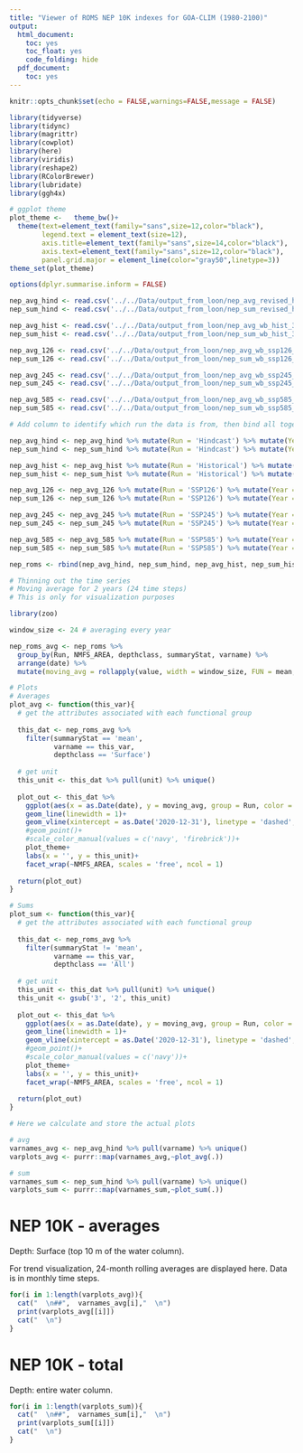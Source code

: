 ```yaml
---
title: "Viewer of ROMS NEP 10K indexes for GOA-CLIM (1980-2100)"
output:
  html_document:
    toc: yes
    toc_float: yes
    code_folding: hide
  pdf_document:
    toc: yes
---
```


```r
knitr::opts_chunk$set(echo = FALSE,warnings=FALSE,message = FALSE)

library(tidyverse)
library(tidync)
library(magrittr)
library(cowplot)
library(here)
library(viridis)
library(reshape2)
library(RColorBrewer)
library(lubridate)
library(ggh4x)

# ggplot theme
plot_theme <-   theme_bw()+
  theme(text=element_text(family="sans",size=12,color="black"),
        legend.text = element_text(size=12),
        axis.title=element_text(family="sans",size=14,color="black"),
        axis.text=element_text(family="sans",size=12,color="black"),
        panel.grid.major = element_line(color="gray50",linetype=3))
theme_set(plot_theme)

options(dplyr.summarise.inform = FALSE)
```

```r
nep_avg_hind <- read.csv('../../Data/output_from_loon/nep_avg_revised_hind_300.csv')
nep_sum_hind <- read.csv('../../Data/output_from_loon/nep_sum_revised_hind_300.csv')

nep_avg_hist <- read.csv('../../Data/output_from_loon/nep_avg_wb_hist_300.csv')
nep_sum_hist <- read.csv('../../Data/output_from_loon/nep_sum_wb_hist_300.csv')

nep_avg_126 <- read.csv('../../Data/output_from_loon/nep_avg_wb_ssp126_300.csv')
nep_sum_126 <- read.csv('../../Data/output_from_loon/nep_sum_wb_ssp126_300.csv')

nep_avg_245 <- read.csv('../../Data/output_from_loon/nep_avg_wb_ssp245_300.csv')
nep_sum_245 <- read.csv('../../Data/output_from_loon/nep_sum_wb_ssp245_300.csv')

nep_avg_585 <- read.csv('../../Data/output_from_loon/nep_avg_wb_ssp585_300.csv')
nep_sum_585 <- read.csv('../../Data/output_from_loon/nep_sum_wb_ssp585_300.csv')
```

```r
# Add column to identify which run the data is from, then bind all together

nep_avg_hind <- nep_avg_hind %>% mutate(Run = 'Hindcast') %>% mutate(Year = year(date))# %>% filter(between(Year,2010,2030))
nep_sum_hind <- nep_sum_hind %>% mutate(Run = 'Hindcast') %>% mutate(Year = year(date))# %>% filter(between(Year,2010,2030))

nep_avg_hist <- nep_avg_hist %>% mutate(Run = 'Historical') %>% mutate(Year = year(date))# %>% filter(between(Year,2010,2030))
nep_sum_hist <- nep_sum_hist %>% mutate(Run = 'Historical') %>% mutate(Year = year(date))# %>% filter(between(Year,2010,2030))

nep_avg_126 <- nep_avg_126 %>% mutate(Run = 'SSP126') %>% mutate(Year = year(date))# %>% filter(between(Year,2010,2030))
nep_sum_126 <- nep_sum_126 %>% mutate(Run = 'SSP126') %>% mutate(Year = year(date))# %>% filter(between(Year,2010,2030))

nep_avg_245 <- nep_avg_245 %>% mutate(Run = 'SSP245') %>% mutate(Year = year(date))# %>% filter(between(Year,2010,2030))
nep_sum_245 <- nep_sum_245 %>% mutate(Run = 'SSP245') %>% mutate(Year = year(date))# %>% filter(between(Year,2010,2030))

nep_avg_585 <- nep_avg_585 %>% mutate(Run = 'SSP585') %>% mutate(Year = year(date))# %>% filter(between(Year,2010,2030))
nep_sum_585 <- nep_sum_585 %>% mutate(Run = 'SSP585') %>% mutate(Year = year(date))# %>% filter(between(Year,2010,2030))

nep_roms <- rbind(nep_avg_hind, nep_sum_hind, nep_avg_hist, nep_sum_hist, nep_avg_126, nep_sum_126, nep_avg_245, nep_sum_245, nep_avg_585, nep_sum_585)
```

```r
# Thinning out the time series
# Moving average for 2 years (24 time steps)
# This is only for visualization purposes

library(zoo)

window_size <- 24 # averaging every year

nep_roms_avg <- nep_roms %>%
  group_by(Run, NMFS_AREA, depthclass, summaryStat, varname) %>%
  arrange(date) %>%
  mutate(moving_avg = rollapply(value, width = window_size, FUN = mean, fill = NA, align = "center"))
```

```r
# Plots
# Averages 
plot_avg <- function(this_var){
  # get the attributes associated with each functional group
  
  this_dat <- nep_roms_avg %>%
    filter(summaryStat == 'mean',
           varname == this_var, 
           depthclass == 'Surface')
  
  # get unit
  this_unit <- this_dat %>% pull(unit) %>% unique()
  
  plot_out <- this_dat %>%
    ggplot(aes(x = as.Date(date), y = moving_avg, group = Run, color = Run))+
    geom_line(linewidth = 1)+
    geom_vline(xintercept = as.Date('2020-12-31'), linetype = 'dashed', color = 'grey', linewidth = 1)+
    #geom_point()+
    #scale_color_manual(values = c('navy', 'firebrick'))+
    plot_theme+
    labs(x = '', y = this_unit)+
    facet_wrap(~NMFS_AREA, scales = 'free', ncol = 1)
  
  return(plot_out)
}

# Sums 
plot_sum <- function(this_var){
  # get the attributes associated with each functional group
  
  this_dat <- nep_roms_avg %>%
    filter(summaryStat != 'mean',
           varname == this_var, 
           depthclass == 'All') 
  
  # get unit
  this_unit <- this_dat %>% pull(unit) %>% unique()
  this_unit <- gsub('3', '2', this_unit)
  
  plot_out <- this_dat %>%
    ggplot(aes(x = as.Date(date), y = moving_avg, group = Run, color = Run))+
    geom_line(linewidth = 1)+
    geom_vline(xintercept = as.Date('2020-12-31'), linetype = 'dashed', color = 'grey', linewidth = 1)+
    #geom_point()+
    #scale_color_manual(values = c('navy'))+
    plot_theme+
    labs(x = '', y = this_unit)+
    facet_wrap(~NMFS_AREA, scales = 'free', ncol = 1)
  
  return(plot_out)
}
```

```r
# Here we calculate and store the actual plots

# avg
varnames_avg <- nep_avg_hind %>% pull(varname) %>% unique()
varplots_avg <- purrr::map(varnames_avg,~plot_avg(.))

# sum
varnames_sum <- nep_sum_hind %>% pull(varname) %>% unique()
varplots_sum <- purrr::map(varnames_sum,~plot_sum(.))
```

# NEP 10K - averages {.tabset .tabset-pills}

Depth: Surface (top 10 m of the water column).

For trend visualization, 24-month rolling averages are displayed here. Data is in monthly time steps.

```r
for(i in 1:length(varplots_avg)){
  cat("  \n##",  varnames_avg[i],"  \n")
  print(varplots_avg[[i]]) 
  cat("  \n")
}
```

# NEP 10K - total {.tabset .tabset-pills}

Depth: entire water column.

```r
for(i in 1:length(varplots_sum)){
  cat("  \n##",  varnames_sum[i],"  \n")
  print(varplots_sum[[i]]) 
  cat("  \n")
}
```
